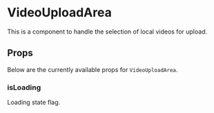 
<Meta
  title="JS Packages/Components/Video Upload Area"
  component={VideoUploadArea}
/>

# VideoUploadArea
This is a component to handle the selection of local videos for upload.

<Canvas withSource="open">
  <Story id="js-packages-components-video-upload-area--default" />
</Canvas>

## Props
Below are the currently available props for `VideoUploadArea`.

### isLoading
Loading state flag.

<Canvas withSource="open">
  <Story id="js-packages-components-video-upload-area--loading" />
</Canvas>
